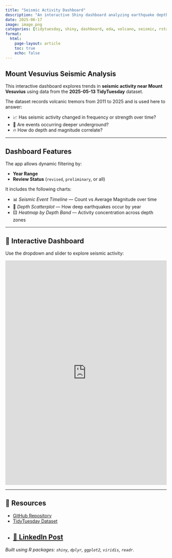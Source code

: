 ```yaml
---
title: "Seismic Activity Dashboard"
description: "An interactive Shiny dashboard analyzing earthquake depth, frequency, and magnitude near Mount Vesuvius using TidyTuesday 2025-05-13 data"
date: 2025-06-17
image: image.png
categories: [tidytuesday, shiny, dashboard, eda, volcano, seismic, rstats]
format:
  html:
    page-layout: article
    toc: true
    echo: false
---
```


## Mount Vesuvius Seismic Analysis

This interactive dashboard explores trends in **seismic activity near Mount Vesuvius** using data from the **2025-05-13 TidyTuesday** dataset.

The dataset records volcanic tremors from 2011 to 2025 and is used here to answer:

- 📈 Has seismic activity changed in frequency or strength over time?
- 🌋 Are events occurring deeper underground?
- 🔥 How do depth and magnitude correlate?

---

## Dashboard Features

The app allows dynamic filtering by:

- **Year Range**
- **Review Status** (`revised`, `preliminary`, or all)

It includes the following charts:

- 📊 *Seismic Event Timeline* — Count vs Average Magnitude over time  
- 🎯 *Depth Scatterplot* — How deep earthquakes occur by year  
- 🟨 *Heatmap by Depth Band* — Activity concentration across depth zones

---

## 🌋 Interactive Dashboard

Use the dropdown and slider to explore seismic activity:

<iframe src="https://ishitakhanna.shinyapps.io/Mount_Vesuvius/" width="100%" height="700px" style="border:none;"></iframe>

---

## 📁 Resources

- [GitHub Repository](https://github.com/ishitak22/tidytuesday-projects/tree/main/tidytuesday_2025-05-13)
- [TidyTuesday Dataset](https://github.com/rfordatascience/tidytuesday/tree/main/data/2025/2025-05-13)
- [🔗 LinkedIn Post](https://www.linkedin.com/posts/khannaishita_tidytuesday-tidytuesday-datavisualisation-activity-7343087984876933120-iuue?utm_source=share&utm_medium=member_desktop&rcm=ACoAADDaLd8BB_aQ7Ddb1JYFtgrM0vX8n2xXUBM)
---

*Built using R packages: `shiny`, `dplyr`, `ggplot2`, `viridis`, `readr`.*